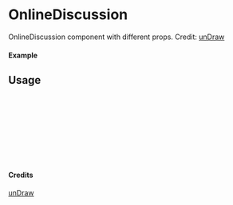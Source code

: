 
<Meta of={OnlineDiscussion} title="unDraw/OnlineDiscussion" />

# OnlineDiscussion

OnlineDiscussion component with different props.
Credit: [unDraw](https://undraw.co/illustrations)

#### Example

<Canvas of={OnlineDiscussion.Primary} />

## Usage

```ts
import { OnlineDiscussion } from "yadl-ui";

const Example = () => {
  return (
      <OnlineDiscussion />
  );
};

export default Example;
```

#### Credits
[unDraw](https://undraw.co/illustrations)

